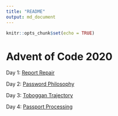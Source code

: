 ```yaml
---
title: "README"
output: md_document
---
```


```r
knitr::opts_chunk$set(echo = TRUE)
```

# Advent of Code 2020

Day 1: [Report Repair](solutions/1/day1.md)

Day 2: [Password Philosophy](solutions/2/day2.md)

Day 3: [Toboggan Trajectory](solutions/3/day3.md)

Day 4: [Passport Processing](solutions/4/day4.html)